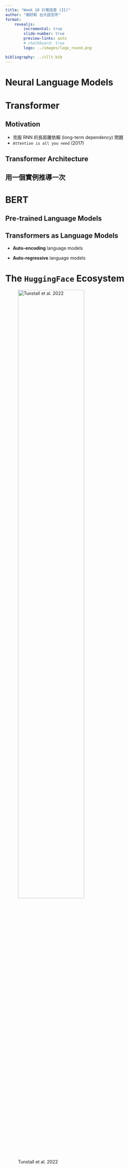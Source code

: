 ```yaml
---
title: "Week 10 計算語意 (II)"
author: "謝舒凱 台大語言所"
format: 
    revealjs:
        incremental: true
        slide-number: true
        preview-links: auto
        # chalkboard: true
        logo: ../images/logo_round.png

bibliography: ../cllt.bib
---
```



# Neural Language Models


# Transformer



## Motivation
- 克服 RNN 的長距離依賴 (long-term dependency) 問題
- `Attention is all you need` (2017)



## Transformer Architecture




## 用一個實例推導一次


# BERT


## Pre-trained Language Models


## Transformers as Language Models

- **Auto-encoding** language models
    

- **Auto-regressive** language models





# The `HuggingFace` Ecosystem

![Tunstall et al. 2022](../images/huggingface.png){width=70%}